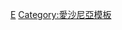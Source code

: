 {{Navbox
|name = 愛沙尼亞體育國家隊
|title = [[愛沙尼亞]][[國家隊|體育國家隊]]
|state = {{{state|autocollapse}}}
|listclass = hlist
|list1 =
* [[愛沙尼亞國家班迪球隊|班迪球]]
* [[愛沙尼亞國家棒球隊|棒球]]
* [[愛沙尼亞國家籃球隊|籃球]]
* [[愛沙尼亞國家沙灘足球隊|沙灘足球]]
* [[愛沙尼亞國家板球隊|板球]]
* 足球
** [[愛沙尼亞國家足球隊|男子]]
** [[愛沙尼亞國家女子足球隊|女子]]
** [[愛沙尼亞國家U23足球隊|男子U23]]
** [[愛沙尼亞國家U21足球隊|男子U21]]
** [[愛沙尼亞國家U19足球隊|男子U19]]
** [[愛沙尼亞國家U18足球隊|男子U18]]
** [[愛沙尼亞國家U17足球隊|男子U17]]
** [[愛沙尼亞國家U16足球隊|男子U16]]
** [[愛沙尼亞國家青年足球隊#愛沙尼亞國家U15名單|男子U15]]
* [[愛沙尼亞國家五人制足球隊|五人制足球]]
* [[愛沙尼亞國家手球隊|手球]]
* 冰球
** [[愛沙尼亞國家男子冰球隊|男子]]
** [[愛沙尼亞國家女子冰球隊|女子]]
** [[愛沙尼亞國家男子青年冰球隊|男子U20]]
** [[愛沙尼亞國家男子U18冰球隊|男子U18]]
* [[愛沙尼亞國家聯盟式橄欖球隊|聯盟式橄欖球]]
* [[愛沙尼亞國家橄欖球隊|橄欖球]]
* 網球
** [[愛沙尼亞台維斯盃代表隊|男子]]
** [[愛沙尼亞聯邦盃代表隊|女子]]
* [[愛沙尼亞國家男子排球隊|排球]]
}}<noinclude>
{{collapsible option}}
[[Category:愛沙尼亞體育國家隊| ]]
[[Category:體育國家隊導航模板|E]]
[[Category:愛沙尼亞模板]]
</noinclude>